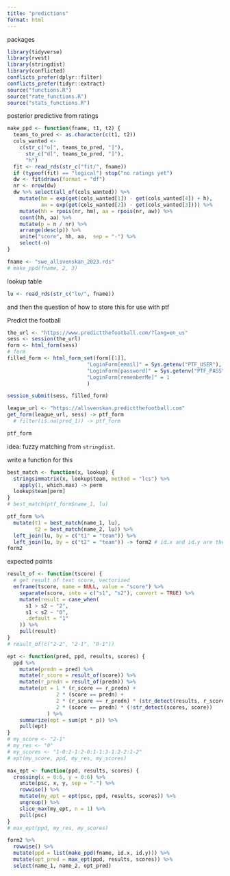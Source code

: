 ```yaml
---
title: "predictions"
format: html
---
```


packages

```r
library(tidyverse)
library(rvest)
library(stringdist)
library(conflicted)
conflicts_prefer(dplyr::filter)
conflicts_prefer(tidyr::extract)
source("functions.R")
source("rate_functions.R")
source("stats_functions.R")
```

posterior predictive from ratings

```r
make_ppd <- function(fname, t1, t2) {
  teams_to_pred <- as.character(c(t1, t2))
  cols_wanted <-  
    c(str_c("o[", teams_to_pred, "]"),
      str_c("d[", teams_to_pred, "]"),
      "h")
  fit <- read_rds(str_c("fit/", fname))
  if (typeof(fit) == "logical") stop("no ratings yet")
  dw <- fit$draws(format = "df") 
  nr <- nrow(dw)
  dw %>% select(all_of(cols_wanted)) %>%
    mutate(hm = exp(get(cols_wanted[1]) - get(cols_wanted[4]) + h),
           aw = exp(get(cols_wanted[2]) - get(cols_wanted[3]))) %>% 
    mutate(hh = rpois(nr, hm), aa = rpois(nr, aw)) %>% 
    count(hh, aa) %>% 
    mutate(p = n / nr) %>% 
    arrange(desc(p)) %>% 
    unite("score", hh, aa,  sep = "-") %>% 
    select(-n)
}

fname <- "swe_allsvenskan_2023.rds"
# make_ppd(fname, 2, 3)
```

lookup table

```r
lu <- read_rds(str_c("lu/", fname))
```


and then the question of how to store this for use with ptf

Predict the football

```r
the_url <- "https://www.predictthefootball.com/?lang=en_us"
sess <- session(the_url)
form <- html_form(sess)
# form
filled_form <- html_form_set(form[[1]],
                          "LoginForm[email]" = Sys.getenv("PTF_USER"),
                          "LoginForm[password]" = Sys.getenv("PTF_PASS"),
                          "LoginForm[rememberMe]" = 1
                          )

session_submit(sess, filled_form)
```



```r
league_url <- "https://allsvenskan.predictthefootball.com"
get_form(league_url, sess) -> ptf_form
  # filter(is.na(pred_1)) -> ptf_form

ptf_form
```




idea: fuzzy matching from `stringdist`.



write a function for this

```r
best_match <- function(x, lookup) {
  stringsimmatrix(x, lookup$team, method = "lcs") %>% 
    apply(1, which.max) -> perm
  lookup$team[perm]
}
# best_match(ptf_form$name_1, lu)
```

```r
ptf_form %>% 
  mutate(t1 = best_match(name_1, lu),
         t2 = best_match(name_2, lu)) %>% 
  left_join(lu, by = c("t1" = "team")) %>% 
  left_join(lu, by = c("t2" = "team")) -> form2 # id.x and id.y are the teams to look up
form2
```



expected points

```r
result_of <- function(tscore) {
  # get result of text score, vectorized
  enframe(tscore, name = NULL, value = "score") %>% 
    separate(score, into = c("s1", "s2"), convert = TRUE) %>% 
    mutate(result = case_when(
      s1 > s2 ~ "2",
      s1 < s2 ~ "0",
      .default = "1"
    )) %>% 
    pull(result)
}
# result_of(c("2-2", "2-1", "0-1"))

ept <- function(pred, ppd, results, scores) {
  ppd %>% 
    mutate(predn = pred) %>%
    mutate(r_score = result_of(score)) %>% 
    mutate(r_predn = result_of(predn)) %>% 
    mutate(pt = 1 * (r_score == r_predn) +
                2 * (score == predn) +
                2 * (r_score == r_predn) * (str_detect(results, r_score)) +
                2 * (score == predn) * (!str_detect(scores, score))
             ) %>% 
    summarize(ept = sum(pt * p)) %>% 
    pull(ept)
}
# my_score <- "2-1"
# my_res <- "0"
# my_scores <- "1-0:2-1:2-0:1-1:3-1:2-2:1-2"
# ept(my_score, ppd, my_res, my_scores)
```

```r
max_ept <- function(ppd, results, scores) {
  crossing(x = 0:6, y = 0:6) %>% 
    unite(psc, x, y, sep = "-") %>% 
    rowwise() %>% 
    mutate(my_ept = ept(psc, ppd, results, scores)) %>% 
    ungroup() %>% 
    slice_max(my_ept, n = 1) %>% 
    pull(psc)
}
# max_ept(ppd, my_res, my_scores)
```


```r
form2 %>% 
  rowwise() %>% 
  mutate(ppd = list(make_ppd(fname, id.x, id.y))) %>% 
  mutate(opt_pred = max_ept(ppd, results, scores)) %>% 
  select(name_1, name_2, opt_pred)
```


